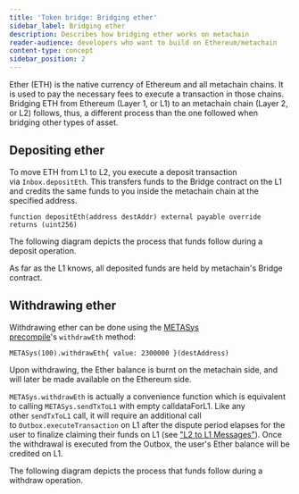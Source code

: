```yaml
---
title: 'Token bridge: Bridging ether'
sidebar_label: Bridging ether
description: Describes how bridging ether works on metachain
reader-audience: developers who want to build on Ethereum/metachain
content-type: concept
sidebar_position: 2
---
```



Ether (ETH) is the native currency of Ethereum and all metachain chains. It is used to pay the necessary fees to execute a transaction in those chains. Bridging ETH from Ethereum (Layer 1, or L1) to an metachain chain (Layer 2, or L2) follows, thus, a different process than the one followed when bridging other types of asset.

## Depositing ether

To move ETH from L1 to L2, you execute a deposit transaction via `Inbox.depositEth`. This transfers funds to the Bridge contract on the L1 and credits the same funds to you inside the metachain chain at the specified address.

```sol
function depositEth(address destAddr) external payable override returns (uint256)
```

The following diagram depicts the process that funds follow during a deposit operation.

<DepositEthDiagram />

As far as the L1 knows, all deposited funds are held by metachain's Bridge contract.

## Withdrawing ether

Withdrawing ether can be done using the [METASys precompile](/for-devs/dev-tools-and-resources/precompiles.mdx#METAsys)'s `withdrawEth` method:

```sol
METASys(100).withdrawEth{ value: 2300000 }(destAddress)
```

Upon withdrawing, the Ether balance is burnt on the metachain side, and will later be made available on the Ethereum side.

`METASys.withdrawEth` is actually a convenience function which is equivalent to calling `METASys.sendTxToL1` with empty calldataForL1. Like any other `sendTxToL1` call, it will require an additional call to `Outbox.executeTransaction` on L1 after the dispute period elapses for the user to finalize claiming their funds on L1 (see ["L2 to L1 Messages"](/METAos/l2-to-l1-messaging.mdx)). Once the withdrawal is executed from the Outbox, the user's Ether balance will be credited on L1.

The following diagram depicts the process that funds follow during a withdraw operation.

<WithdrawEthDiagram />
